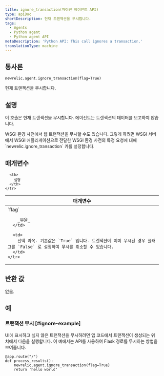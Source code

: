 ```yaml
---
title: ignore_transaction(파이썬 에이전트 API)
type: apiDoc
shortDescription: 현재 트랜잭션을 무시합니다.
tags:
  - Agents
  - Python agent
  - Python agent API
metaDescription: 'Python API: This call ignores a transaction.'
translationType: machine
---
```


## 통사론

```
newrelic.agent.ignore_transaction(flag=True)
```

현재 트랜잭션을 무시합니다.

## 설명

이 호출은 현재 트랜잭션을 무시합니다. 에이전트는 트랜잭션의 데이터를 보고하지 않습니다.

<Callout variant="tip">
  WSGI 환경 사전에서 웹 트랜잭션을 무시할 수도 있습니다. 그렇게 하려면 WSGI 서버에서 WSGI 애플리케이션으로 전달한 WSGI 환경 사전의 특정 요청에 대해 `newrelic.ignore_transaction` 키를 설정합니다.
</Callout>

## 매개변수

<table>
  <thead>
    <tr>
      <th width="25%">
        매개변수
      </th>

      <th>
        설명
      </th>
    </tr>
  </thead>

  <tbody>
    <tr>
      <td>
        `flag`

        _부울_
      </td>

      <td>
        선택 과목. 기본값은 `True` 입니다. 트랜잭션이 이미 무시된 경우 플래그를 `False` 로 설정하여 무시를 취소할 수 있습니다.
      </td>
    </tr>
  </tbody>
</table>

## 반환 값

없음.

## 예

### 트랜잭션 무시 [#ignore-example]

UI에 표시하고 싶지 않은 트랜잭션을 무시하려면 앱 코드에서 트랜잭션이 생성되는 위치에서 다음을 실행합니다. 이 예에서는 API를 사용하여 Flask 경로를 무시하는 방법을 보여줍니다.

```
@app.route("/")
def process_results():
    newrelic.agent.ignore_transaction(flag=True)
    return 'hello world'
```